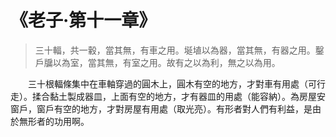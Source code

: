 # 《老子·第十一章》

> 三十輻，共一轂，當其無，有車之用。埏埴以為器，當其無，有器之用。鑿戶牖以為室，當其無，有室之用。故有之以為利，無之以為用。

&emsp;&emsp;三十根輻條集中在車軸穿過的圓木上，圓木有空的地方，才對車有用處（可行走）。揉合黏土製成器皿，上面有空的地方，才有器皿的用處（能容納）。為房屋安窗戶，窗戶有空的地方，才對房屋有用處（取光亮）。有形者對人們有利益，是由於無形者的功用啊。
